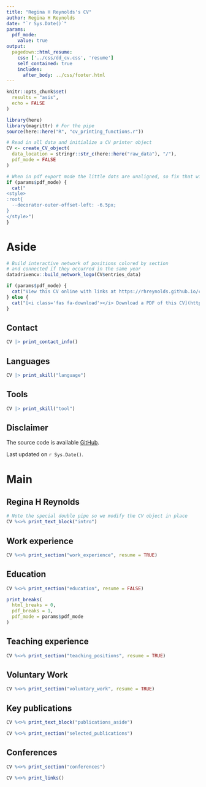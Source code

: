 ```yaml
---
title: "Regina H Reynolds's CV"
author: Regina H Reynolds
date: "`r Sys.Date()`"
params:
  pdf_mode:
    value: true
output:
  pagedown::html_resume:
    css: ['../css/dd_cv.css', 'resume']
    self_contained: true
    includes:
      after_body: ../css/footer.html
---
```


```r
knitr::opts_chunk$set(
  results = "asis",
  echo = FALSE
)

library(here)
library(magrittr) # For the pipe
source(here::here("R", "cv_printing_functions.r"))

# Read in all data and initialize a CV printer object
CV <- create_CV_object(
  data_location = stringr::str_c(here::here("raw_data"), "/"),
  pdf_mode = FALSE
)
```


```r
# When in pdf export mode the little dots are unaligned, so fix that with some conditional CSS.
if (params$pdf_mode) {
  cat("
<style>
:root{
  --decorator-outer-offset-left: -6.5px;
}
</style>")
}
```


Aside
================================================================================

```r
# Build interactive network of positions colored by section
# and connected if they occurred in the same year
datadrivencv::build_network_logo(CV$entries_data)
```


```r
if (params$pdf_mode) {
  cat("View this CV online with links at https://rhreynolds.github.io/cv")
} else {
  cat("[<i class='fas fa-download'></i> Download a PDF of this CV](https://raw.githubusercontent.com/RHReynolds/cv/main/docs/rhr_cv.pdf)")
}
```

Contact {#contact}
--------------------------------------------------------------------------------

```r
CV |> print_contact_info()
```

Languages {#languages}
--------------------------------------------------------------------------------

```r
CV |> print_skill("language")
```

Tools {#tools}
--------------------------------------------------------------------------------

```r
CV |> print_skill("tool")
```

Disclaimer {#disclaimer}
--------------------------------------------------------------------------------

The source code is available [GitHub](https://github.com/RHReynolds/cv).

Last updated on `r Sys.Date()`.



Main
================================================================================

Regina H Reynolds {#title}
--------------------------------------------------------------------------------

```r
# Note the special double pipe so we modify the CV object in place
CV %<>% print_text_block("intro")
```


Work experience {data-icon=suitcase}
--------------------------------------------------------------------------------

```r
CV %<>% print_section("work_experience", resume = TRUE)
```


Education {data-icon=graduation-cap data-concise=true}
--------------------------------------------------------------------------------

```r
CV %<>% print_section("education", resume = FALSE)

print_breaks(
  html_breaks = 0,
  pdf_breaks = 1,
  pdf_mode = params$pdf_mode
)
```


Teaching experience {data-icon=chalkboard-teacher}
--------------------------------------------------------------------------------

```r
CV %<>% print_section("teaching_positions", resume = TRUE)
```


Voluntary Work {data-icon=hands-helping}
--------------------------------------------------------------------------------

```r
CV %<>% print_section("voluntary_work", resume = TRUE)
```


Key publications {data-icon=book}
--------------------------------------------------------------------------------

::: aside
```r
CV %<>% print_text_block("publications_aside")
```
:::

```r
CV %<>% print_section("selected_publications")
```


Conferences {data-icon=comments}
--------------------------------------------------------------------------------

```r
CV %<>% print_section("conferences")
```


```r
CV %<>% print_links()
```

